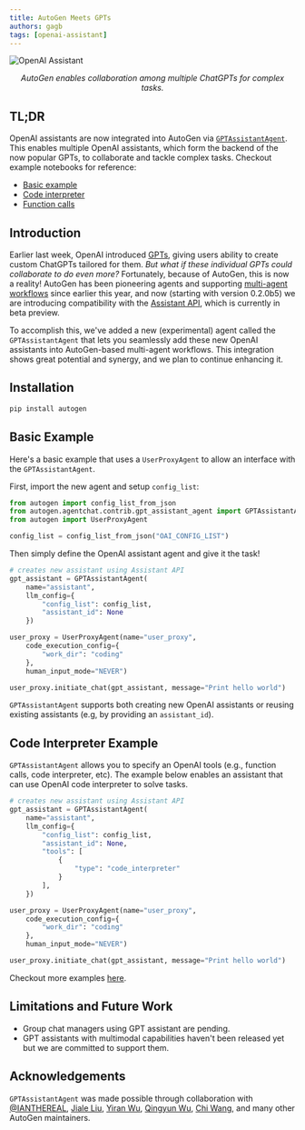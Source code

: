 ```yaml
---
title: AutoGen Meets GPTs
authors: gagb
tags: [openai-assistant]
---
```


![OpenAI Assistant](img/teaser.jpg)
<p align="center"><em>AutoGen enables collaboration among multiple ChatGPTs for complex tasks.</em></p>


## TL;DR
OpenAI assistants are now integrated into AutoGen via [`GPTAssistantAgent`](https://github.com/ag2ai/ag2/blob/main/autogen/agentchat/contrib/gpt_assistant_agent.py).
This enables multiple OpenAI assistants, which form the backend of the now popular GPTs, to collaborate and tackle complex tasks.
Checkout example notebooks for reference:
* [Basic example](https://github.com/ag2ai/ag2/blob/main/notebook/agentchat_oai_assistant_twoagents_basic.ipynb)
* [Code interpreter](https://github.com/ag2ai/ag2/blob/main/notebook/agentchat_oai_code_interpreter.ipynb)
* [Function calls](https://github.com/ag2ai/ag2/blob/main/notebook/agentchat_oai_assistant_function_call.ipynb)


## Introduction
Earlier last week, OpenAI introduced [GPTs](https://openai.com/index/introducing-gpts), giving users ability to create custom ChatGPTs tailored for them.
*But what if these individual GPTs could collaborate to do even more?*
Fortunately, because of AutoGen, this is now a reality!
AutoGen has been pioneering agents and supporting [multi-agent workflows](https://openreview.net/pdf?id=BAakY1hNKS) since earlier this year, and now (starting with version 0.2.0b5) we are introducing compatibility with the [Assistant API](https://openai.com/index/introducing-gpts), which is currently in beta preview.

To accomplish this, we've added a new (experimental) agent called the `GPTAssistantAgent` that
lets you seamlessly add these new OpenAI assistants into AutoGen-based multi-agent workflows.
This integration shows great potential and synergy, and we plan to continue enhancing it.

## Installation

```bash
pip install autogen
```

## Basic Example

Here's a basic example that uses a `UserProxyAgent` to allow an interface
with the `GPTAssistantAgent`.


First, import the new agent and setup `config_list`:
```python
from autogen import config_list_from_json
from autogen.agentchat.contrib.gpt_assistant_agent import GPTAssistantAgent
from autogen import UserProxyAgent

config_list = config_list_from_json("OAI_CONFIG_LIST")
```

Then simply define the OpenAI assistant agent and give it the task!
```python
# creates new assistant using Assistant API
gpt_assistant = GPTAssistantAgent(
    name="assistant",
    llm_config={
        "config_list": config_list,
        "assistant_id": None
    })

user_proxy = UserProxyAgent(name="user_proxy",
    code_execution_config={
        "work_dir": "coding"
    },
    human_input_mode="NEVER")

user_proxy.initiate_chat(gpt_assistant, message="Print hello world")
```

`GPTAssistantAgent` supports both creating new OpenAI assistants or reusing existing assistants
(e.g, by providing an `assistant_id`).


## Code Interpreter Example

`GPTAssistantAgent` allows you to specify an OpenAI tools
(e.g., function calls, code interpreter, etc). The example below enables an assistant
 that can use OpenAI code interpreter to solve tasks.

```python
# creates new assistant using Assistant API
gpt_assistant = GPTAssistantAgent(
    name="assistant",
    llm_config={
        "config_list": config_list,
        "assistant_id": None,
        "tools": [
            {
                "type": "code_interpreter"
            }
        ],
    })

user_proxy = UserProxyAgent(name="user_proxy",
    code_execution_config={
        "work_dir": "coding"
    },
    human_input_mode="NEVER")

user_proxy.initiate_chat(gpt_assistant, message="Print hello world")
```

Checkout more examples [here](https://github.com/ag2ai/ag2/tree/main/notebook).

## Limitations and Future Work

- Group chat managers using GPT assistant are pending.
- GPT assistants with multimodal capabilities haven't been released yet but we are committed to support them.

## Acknowledgements

`GPTAssistantAgent` was made possible through collaboration with
[@IANTHEREAL](https://github.com/IANTHEREAL),
[Jiale Liu](https://github.com/LeoLjl),
[Yiran Wu](https://github.com/yiranwu0),
[Qingyun Wu](https://qingyun-wu.github.io/),
[Chi Wang](https://github.com/sonichi), and many other AutoGen maintainers.
